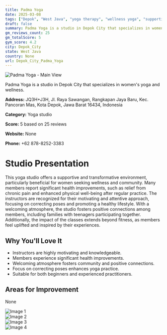 ```yaml
---
title: Padma Yoga
date: 2025-03-08
tags: ["Depok", "West Java", "yoga therapy", "wellness yoga", "supportive environment", "community-focused", "Depok City"]  
draft: false
summary: Padma Yoga is a studio in Depok City that specializes in women's yoga and wellness.
gm_reviews_count: 25
gm_totalScore: 5
gym_score: 4.2
city: Depok_City
state: West Java
country: None
url: Depok_City_Padma_Yoga
---
```


<div className="aspect-[16/9] relative my-8">
  <img 
    src="https://lh5.googleusercontent.com/p/AF1QipOKnakd4K-vpR27sZ5EI8a0dMCCHszNUQ8k9WDo=w1920-h1080-k-no"
    alt="Padma Yoga - Main View"
    className="object-cover absolute inset-0 w-full h-full rounded-lg"
  />
</div>

Padma Yoga is a studio in Depok City that specializes in women's yoga and wellness.

**Address:** JQ3H+J3H, Jl. Raya Sawangan, Rangkapan Jaya Baru, Kec. Pancoran Mas, Kota Depok, Jawa Barat 16434, Indonesia

**Category:** Yoga studio

**Score:** 5 based on 25 reviews

**Website:** None

**Phone:** +62 878-8252-3383

# Studio Presentation

This yoga studio offers a supportive and transformative environment, particularly beneficial for women seeking wellness and community. Many members report significant health improvements, such as relief from chronic pain and enhanced physical well-being after regular practice. The instructors are recognized for their motivating and attentive approach, focusing on correcting poses and promoting a healthy lifestyle. With a welcoming atmosphere, the studio fosters positive connections among members, including families with teenagers participating together. Additionally, the impact of the classes extends beyond fitness, as members feel uplifted and inspired by their experiences.

## Why You'll Love It

- Instructors are highly motivating and knowledgeable.
- Members experience significant health improvements.
- Welcoming atmosphere fosters community and positive connections.
- Focus on correcting poses enhances yoga practice.
- Suitable for both beginners and experienced practitioners.

## Areas for Improvement

None

<div className="grid grid-cols-1 xl:grid-cols-2 gap-4 my-8">
<div className="aspect-[4/3] relative"><img src="https://lh5.googleusercontent.com/p/AF1QipOEvooCDq2gZ1SMn7RNF280Q7IKAbQQIWoVIc3e=w1920-h1080-k-no" alt="Image 1" className="object-cover absolute inset-0 w-full h-full rounded-lg" /></div>
<div className="aspect-[4/3] relative"><img src="https://lh5.googleusercontent.com/p/AF1QipMszxDzh6glEkbSTlP8HTuDT7MK53ylCh04l5II=w1920-h1080-k-no" alt="Image 2" className="object-cover absolute inset-0 w-full h-full rounded-lg" /></div>
<div className="aspect-[4/3] relative"><img src="https://lh5.googleusercontent.com/p/AF1QipMfioKGQUTYNLHc1PWe3Osh8S75II2IJIjHQac0=w1920-h1080-k-no" alt="Image 3" className="object-cover absolute inset-0 w-full h-full rounded-lg" /></div>
<div className="aspect-[4/3] relative"><img src="https://lh5.googleusercontent.com/p/AF1QipNYlI5l6vOtHjRB_wO6rjUj8kFiH4cvDjBFp98l=w1920-h1080-k-no" alt="Image 4" className="object-cover absolute inset-0 w-full h-full rounded-lg" /></div>
</div>